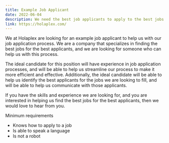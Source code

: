 ```yaml
---
title: Example Job Applicant
date: 2022-06-04
description: We need the best job applicants to apply to the best jobs.
link: https://holaplex.com/
---
```

We at Holaplex are looking for an example job applicant to help us with our job application process. We are a company that specializes in finding the best jobs for the best applicants, and we are looking for someone who can help us with this process.

The ideal candidate for this position will have experience in job application processes, and will be able to help us streamline our process to make it more efficient and effective. Additionally, the ideal candidate will be able to help us identify the best applicants for the jobs we are looking to fill, and will be able to help us communicate with those applicants.

If you have the skills and experience we are looking for, and you are interested in helping us find the best jobs for the best applicants, then we would love to hear from you.



Minimum requirements

* Knows how to apply to a job
* Is able to speak a language
* Is not a robot